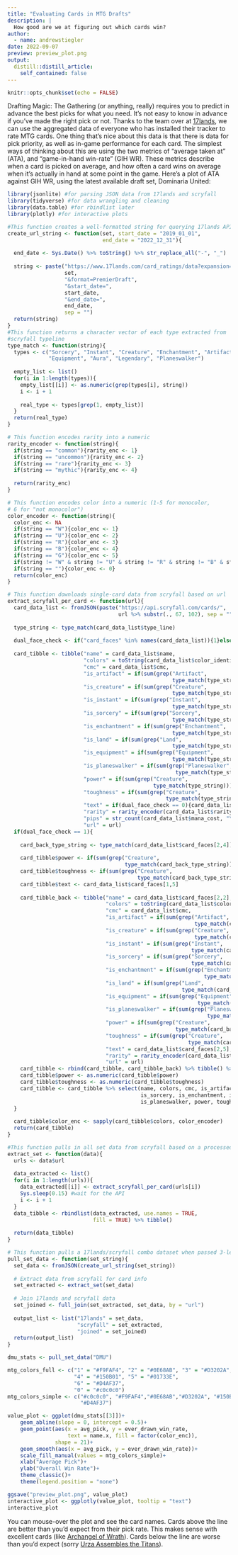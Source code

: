 ```yaml
---
title: "Evaluating Cards in MTG Drafts"
description: |
  How good are we at figuring out which cards win?
author:
  - name: andrewstiegler
date: 2022-09-07
preview: preview_plot.png
output:
  distill::distill_article:
    self_contained: false
---
```

```r
knitr::opts_chunk$set(echo = FALSE)
```
Drafting Magic: The Gathering (or anything, really) requires you to predict in advance the best picks for what you need. It's not easy to know in advance if you've made the right pick or not. Thanks to the team over at [17lands](https://www.17lands.com/), we can use the aggregated data of everyone who has installed their tracker to rate MTG cards. 
One thing that's nice about this data is that there is data for pick priority, as well as in-game performance for each card. The simplest ways of thinking about this are using the two metrics of "average taken at" (ATA), and "game-in-hand win-rate" (GIH WR). These metrics describe when a card is picked on average, and how often a card wins on average when it's actually in hand at some point in the game.
Here's a plot of ATA against GIH WR, using the latest available draft set, Dominaria United:

```r
library(jsonlite) #for parsing JSON data from 17lands and scryfall
library(tidyverse) #for data wrangling and cleaning
library(data.table) #for rbindlist later
library(plotly) #for interactive plots

#This function creates a well-formatted string for querying 17lands API
create_url_string <- function(set, start_date = "2019_01_01",
                              end_date = "2022_12_31"){
  
  end_date <- Sys.Date() %>% toString() %>% str_replace_all("-", "_")
  
  string <- paste("https://www.17lands.com/card_ratings/data?expansion=",
                  set,
                  "&format=PremierDraft",
                  "&start_date=",
                  start_date,
                  "&end_date=",
                  end_date,
                  sep = "")
  return(string)
}
#This function returns a character vector of each type extracted from 
#scryfall typeline
type_match <- function(string){
  types <- c("Sorcery", "Instant", "Creature", "Enchantment", "Artifact", "Land",
             "Equipment", "Aura", "Legendary", "Planeswalker")
  
  empty_list <- list()
  for(i in 1:length(types)){
    empty_list[[i]] <- as.numeric(grep(types[i], string))
    i <- i + 1
    
    real_type <- types[grep(1, empty_list)]
  }
  return(real_type)
}

# This function encodes rarity into a numeric
rarity_encoder <- function(string){
  if(string == "common"){rarity_enc <- 1}
  if(string == "uncommon"){rarity_enc <- 2}
  if(string == "rare"){rarity_enc <- 3}
  if(string == "mythic"){rarity_enc <- 4}
  
  return(rarity_enc)
}

# This function encodes color into a numeric (1-5 for monocolor, 
# 6 for "not monocolor")
color_encoder <- function(string){
  color_enc <- NA
  if(string == "W"){color_enc <- 1}
  if(string == "U"){color_enc <- 2}
  if(string == "R"){color_enc <- 3}
  if(string == "B"){color_enc <- 4}
  if(string == "G"){color_enc <- 5}
  if(string != "W" & string != "U" & string != "R" & string != "B" & string != "G"){color_enc <- 6}
  if(string == ""){color_enc <- 0}
  return(color_enc)
}

# This function downloads single-card data from scryfall based on url
extract_scryfall_per_card <- function(url){
  card_data_list <- fromJSON(paste("https://api.scryfall.com/cards/",
                                   url %>% substr(., 67, 102), sep = ""))
  
  type_string <- type_match(card_data_list$type_line)
  
  dual_face_check <- if("card_faces" %in% names(card_data_list)){1}else{0}
  
  card_tibble <- tibble("name" = card_data_list$name,
                        "colors" = toString(card_data_list$color_identity),
                        "cmc" = card_data_list$cmc,
                        "is_artifact" = if(sum(grep("Artifact", 
                                                    type_match(type_string))) > 0){1}else{0},
                        "is_creature" = if(sum(grep("Creature", 
                                                    type_match(type_string))) > 0){1}else{0},
                        "is_instant" = if(sum(grep("Instant", 
                                                    type_match(type_string))) > 0){1}else{0},
                        "is_sorcery" = if(sum(grep("Sorcery", 
                                                    type_match(type_string))) > 0){1}else{0},
                        "is_enchantment" = if(sum(grep("Enchantment", 
                                                    type_match(type_string))) > 0){1}else{0},
                        "is_land" = if(sum(grep("Land", 
                                                    type_match(type_string))) > 0){1}else{0},
                        "is_equipment" = if(sum(grep("Equipment", 
                                                    type_match(type_string))) > 0){1}else{0},
                        "is_planeswalker" = if(sum(grep("Planeswalker", 
                                                     type_match(type_string))) > 0){1}else{0},
                        "power" = if(sum(grep("Creature", 
                                              type_match(type_string))) > 0){card_data_list$power}else{0},
                        "toughness" = if(sum(grep("Creature", 
                                                  type_match(type_string))) > 0){card_data_list$toughness}else{0},
                        "text" = if(dual_face_check == 0){card_data_list$oracle_text}else{card_data_list$card_faces[1,5]},
                        "rarity" = rarity_encoder(card_data_list$rarity),
                        "pips" = str_count(card_data_list$mana_cost, "\\}"),
                        "url" = url)
  if(dual_face_check == 1){
    
    card_back_type_string <- type_match(card_data_list$card_faces[2,4])
    
    card_tibble$power <- if(sum(grep("Creature", 
                                     type_match(card_back_type_string))) > 0){card_data_list$card_faces[1,7]}else{0}
    card_tibble$toughness <- if(sum(grep("Creature", 
                                         type_match(card_back_type_string))) > 0){card_data_list$card_faces[1,8]}else{0}
    card_tibble$text <- card_data_list$card_faces[1,5]
    
    card_tibble_back <- tibble("name" = card_data_list$card_faces[2,2],
                               "colors" = toString(card_data_list$color_identity),
                               "cmc" = card_data_list$cmc,
                               "is_artifact" = if(sum(grep("Artifact", 
                                                           type_match(card_back_type_string))) > 0){1}else{0},
                               "is_creature" = if(sum(grep("Creature", 
                                                           type_match(card_back_type_string))) > 0){1}else{0},
                               "is_instant" = if(sum(grep("Instant", 
                                                          type_match(card_back_type_string))) > 0){1}else{0},
                               "is_sorcery" = if(sum(grep("Sorcery", 
                                                          type_match(card_back_type_string))) > 0){1}else{0},
                               "is_enchantment" = if(sum(grep("Enchantment", 
                                                              type_match(card_back_type_string))) > 0){1}else{0},
                               "is_land" = if(sum(grep("Land", 
                                                       type_match(card_back_type_string))) > 0){1}else{0},
                               "is_equipment" = if(sum(grep("Equipment", 
                                                            type_match(card_back_type_string))) > 0){1}else{0},
                               "is_planeswalker" = if(sum(grep("Planeswalker", 
                                                               type_match(card_back_type_string))) > 0){1}else{0},
                               "power" = if(sum(grep("Creature", 
                                                     type_match(card_back_type_string))) > 0){card_data_list$card_faces[2,7]}else{0},
                               "toughness" = if(sum(grep("Creature", 
                                                         type_match(card_back_type_string))) > 0){card_data_list$card_faces[2,8]}else{0},
                               "text" = card_data_list$card_faces[2,5],
                               "rarity" = rarity_encoder(card_data_list$rarity),
                               "url" = url)
    card_tibble <- rbind(card_tibble, card_tibble_back) %>% tibble() %>% relocate(url, .after = text)
    card_tibble$power <- as.numeric(card_tibble$power)
    card_tibble$toughness <- as.numeric(card_tibble$toughness)
    card_tibble <- card_tibble %>% select(name, colors, cmc, is_artifact, is_creature, is_instant,
                                          is_sorcery, is_enchantment, is_land, is_equipment,
                                          is_planeswalker, power, toughness, text, rarity, url)
  }
  
  card_tibble$color_enc <- sapply(card_tibble$colors, color_encoder)
  return(card_tibble)
}

#This function pulls in all set data from scryfall based on a processed 17lands dataset
extract_set <- function(data){
  urls <- data$url
  
  data_extracted <- list()
  for(i in 1:length(urls)){
    data_extracted[[i]] <- extract_scryfall_per_card(urls[i])
    Sys.sleep(0.15) #wait for the API
    i <- i + 1
  }
  data_tibble <- rbindlist(data_extracted, use.names = TRUE,
                           fill = TRUE) %>% tibble()
  
  return(data_tibble)
}

# This function pulls a 17lands/scryfall combo dataset when passed 3-letter set string
pull_set_data <- function(set_string){
  set_data <- fromJSON(create_url_string(set_string))
  
  # Extract data from scryfall for card info
  set_extracted <- extract_set(set_data)
  
  # Join 17lands and scryfall data
  set_joined <- full_join(set_extracted, set_data, by = "url")
  
  output_list <- list("17lands" = set_data,
                      "scryfall" = set_extracted,
                      "joined" = set_joined)
  return(output_list)
}

dmu_stats <- pull_set_data("DMU")

mtg_colors_full <- c("1" = "#F9FAF4", "2" = "#0E68AB", "3" = "#D3202A", 
                     "4" = "#150B01", "5" = "#01733E", 
                     "6" = "#D4AF37", 
                     "0" = "#c0c0c0")
mtg_colors_simple <- c("#c0c0c0", "#F9FAF4","#0E68AB","#D3202A", "#150B01","#01733E", 
                       "#D4AF37")

value_plot <- ggplot(dmu_stats[[3]])+
    geom_abline(slope = 0, intercept = 0.5)+
    geom_point(aes(x = avg_pick, y = ever_drawn_win_rate, 
                   text = name.x, fill = factor(color_enc)),
               shape = 21)+
    geom_smooth(aes(x = avg_pick, y = ever_drawn_win_rate))+
    scale_fill_manual(values = mtg_colors_simple)+
    xlab("Average Pick")+
    ylab("Overall Win Rate")+
    theme_classic()+
    theme(legend.position = "none")

ggsave("preview_plot.png", value_plot)
interactive_plot <- ggplotly(value_plot, tooltip = "text")
interactive_plot
```

You can mouse-over the plot and see the card names. Cards above the line are better than you'd expect from their pick rate. This makes sense with excellent cards (like [Archangel of Wrath](https://scryfall.com/card/dmu/3/archangel-of-wrath)). Cards below the line are worse than you'd expect (sorry [Urza Assembles the Titans](https://scryfall.com/card/dmu/37/urza-assembles-the-titans)).